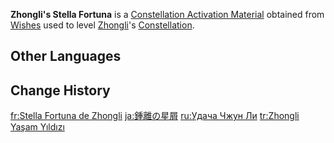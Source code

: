 {{Item Infobox
|id           = 001130
|image        = Item Stella Fortuna (5 Star).png
|type         = Constellation Activation Materials
|group        = Stella Fortuna
|quality      = 5
|description  = [[Zhongli]]'s Constellation Activation Material
|source1      = [[Wishes]]
}}
'''Zhongli's Stella Fortuna''' is a [[Constellation Activation Material]] obtained from [[Wishes]] used to level [[Zhongli]]'s [[Constellation]].

==Other Languages==
{{Other Languages|default_hidden=1
|en      = Zhongli's Stella Fortuna
|zhs     = 钟离的命星
|zhs_rm  = Zhōnglí de Mìngxīng
|zht     = 鍾離的命星
|zht_rm  = Zhōnglí de Mìngxīng
|ja      = 鍾離の星屑
|ja_rm   = Shouri no Hoshikuzu
|ko      = {{tt|//종려//|鍾離}}<->의 운명<->의 별
|es      = Stella Fortuna de Zhongli
|fr      = Stella Fortuna de Zhongli
|ru      = Удача Чжун Ли
|th      = ดวงดาวแห่งชีวิตของ Zhongli
|th_rm   = Duangdao haeng Chiwit khong Zhongli
|vi      = Chòm Sao Của Zhongli
|de      = Stella Fortuna von Zhongli
|id      = Zhongli's Stella Fortuna
|pt      = Stella Fortuna de Zhongli
|tr      = Zhongli'nin Yaşam Yıldızı
|it      = Stella Fortuna di Zhongli
}}

==Change History==
{{Change History|1.1}}

[[fr:Stella Fortuna de Zhongli]]
[[ja:鍾離の星屑]]
[[ru:Удача Чжун Ли]]
[[tr:Zhongli Yaşam Yıldızı]]